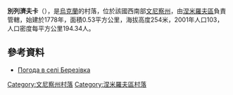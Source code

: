 {{coord|48|55|59|N|28|52|38|E|scale:30000|display=title}}

'''別列濟夫卡'''（{{lang-uk|Березівка}}），是[[烏克蘭|烏克蘭]]的村落，位於該國西南部[[文尼察州|文尼察州]]，由[[涅米羅夫區|涅米羅夫區]]負責管轄，始建於1778年，面積0.53平方公里，海拔高度254米，2001年人口103，人口密度每平方公里194.34人。

==參考資料==
* [http://weather.in.ua/ua/vinnickaja/959 Погода в селі Березівка]{{Wayback|url=http://weather.in.ua/ua/vinnickaja/959 |date=20111220055122 }}

[[Category:文尼察州村落|Category:文尼察州村落]]
[[Category:涅米羅夫區村落|Category:涅米羅夫區村落]]


{{Vinnytsia-geo-stub}}